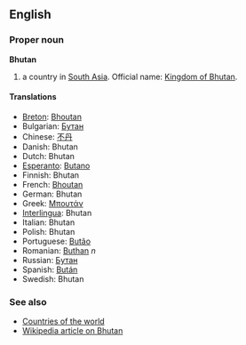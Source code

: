 ==English==

===Proper noun===
'''Bhutan'''

# a country in [[South Asia]]. Official name: [[Kingdom of Bhutan]].

====Translations====
*[[Breton]]: [[Bhoutan]]
*Bulgarian: [[Бутан]]
*Chinese: [[不丹]]
*Danish: Bhutan
*Dutch: Bhutan
*[[Esperanto]]: [[Butano]]
*Finnish: Bhutan
*French: [[Bhoutan]]
*German: Bhutan
*Greek: [[Μπουτάν]]
*[[Interlingua]]: Bhutan
*Italian: Bhutan
*Polish: Bhutan
*Portuguese: [[Butão]]
*Romanian: [[Buthan]] ''n''
*Russian: [[Бутан]]
*Spanish: [[Bután]]
*Swedish: Bhutan

===See also===
*[[Countries of the world]]
*[[en:Bhutan|Wikipedia article on Bhutan]]